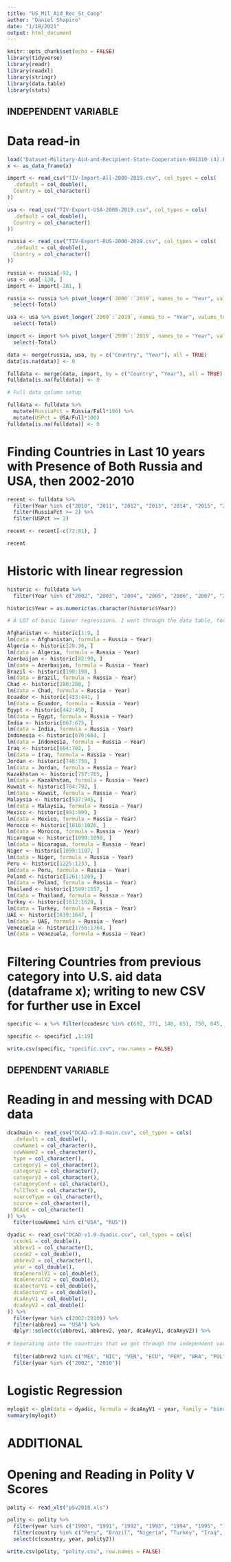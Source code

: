 ```yaml
---
title: "US_Mil_Aid_Rec_St_Coop"
author: "Daniel Shapiro"
date: "1/18/2021"
output: html_document
---
```


```r
knitr::opts_chunk$set(echo = FALSE)
library(tidyverse)
library(readr)
library(readxl)
library(stringr)
library(data.table)
library(stats)
```

## INDEPENDENT VARIABLE

# Data read-in

```r
load("Dataset-Military-Aid-and-Recipient-State-Cooperation-091310 (4).RData")
x <- as_data_frame(x)

import <- read_csv("TIV-Import-All-2000-2019.csv", col_types = cols(
  .default = col_double(),
  Country = col_character()
))

usa <- read_csv("TIV-Export-USA-2000-2019.csv", col_types = cols(
  .default = col_double(),
  Country = col_character()
))

russia <- read_csv("TIV-Export-RUS-2000-2019.csv", col_types = cols(
  .default = col_double(),
  Country = col_character()
))

russia <- russia[-92, ]
usa <- usa[-130, ]
import <- import[-201, ]

russia <- russia %>% pivot_longer(`2000`:`2019`, names_to = "Year", values_to = "Russia") %>%
  select(-Total)

usa <- usa %>% pivot_longer(`2000`:`2019`, names_to = "Year", values_to = "USA") %>%
  select(-Total)

import <- import %>% pivot_longer(`2000`:`2019`, names_to = "Year", values_to = "Full") %>%
  select(-Total)

data <- merge(russia, usa, by = c("Country", "Year"), all = TRUE)
data[is.na(data)] <- 0

fulldata <- merge(data, import, by = c("Country", "Year"), all = TRUE)
fulldata[is.na(fulldata)] <- 0

# Full data column setup

fulldata <- fulldata %>% 
  mutate(RussiaPct = Russia/Full*100) %>%
  mutate(USPct = USA/Full*100)
fulldata[is.na(fulldata)] <- 0
```

# Finding Countries in Last 10 years with Presence of Both Russia and USA, then 2002-2010

```r
recent <- fulldata %>%
  filter(Year %in% c("2010", "2011", "2012", "2013", "2014", "2015", "2016", "2017", "2018", "2019"))  %>%
  filter(RussiaPct >= 2) %>%
  filter(USPct >= 2)
```

```r
recent <- recent[-c(72:81), ]
```

```r
recent
```

# Historic with linear regression

```r
historic <- fulldata %>%
  filter(Year %in% c("2002", "2003", "2004", "2005", "2006", "2007", "2008", "2009", "2010"))

historic$Year = as.numeric(as.character(historic$Year))

# A LOT of basic linear regressions. I went through the data table, took a regression for each country that Russia sold to, looked at the slopes, and kept the ones that were positive. I then removed the ones from this list that the U.S. did not sell any weapons to during this period (Armenia, Croatia, Cyprus, Kenya, Libya, Mongolia, Senegal, Slovenia, Syria, Tajikistan, Turkmenistan, Uzbekistan, Vietnam).

Afghanistan <- historic[1:9, ]
lm(data = Afghanistan, formula = Russia ~ Year)
Algeria <- historic[28:36, ]
lm(data = Algeria, formula = Russia ~ Year)
Azerbaijan <- historic[82:90, ]
lm(data = Azerbaijan, formula = Russia ~ Year)
Brazil <- historic[190:198, ]
lm(data = Brazil, formula = Russia ~ Year)
Chad <- historic[280:288, ]
lm(data = Chad, formula = Russia ~ Year)
Ecuador <- historic[433:441, ]
lm(data = Ecuador, formula = Russia ~ Year)
Egypt <- historic[442:450, ]
lm(data = Egypt, formula = Russia ~ Year)
India <- historic[667:675, ]
lm(data = India, formula = Russia ~ Year)
Indonesia <- historic[676:684, ]
lm(data = Indonesia, formula = Russia ~ Year)
Iraq <- historic[694:702, ]
lm(data = Iraq, formula = Russia ~ Year)
Jordan <- historic[748:756, ]
lm(data = Jordan, formula = Russia ~ Year)
Kazakhstan <- historic[757:765, ]
lm(data = Kazakhstan, formula = Russia ~ Year)
Kuwait <- historic[784:792, ]
lm(data = Kuwait, formula = Russia ~ Year)
Malaysia <- historic[937:945, ]
lm(data = Malaysia, formula = Russia ~ Year)
Mexico <- historic[991:999, ]
lm(data = Mexico, formula = Russia ~ Year)
Morocco <- historic[1018:1026, ]
lm(data = Morocco, formula = Russia ~ Year)
Nicaragua <- historic[1090:1098, ]
lm(data = Nicaragua, formula = Russia ~ Year)
Niger <- historic[1099:1107, ]
lm(data = Niger, formula = Russia ~ Year)
Peru <- historic[1225:1233, ]
lm(data = Peru, formula = Russia ~ Year)
Poland <- historic[1261:1269, ]
lm(data = Poland, formula = Russia ~ Year)
Thailand <- historic[1549:1557, ]
lm(data = Thailand, formula = Russia ~ Year)
Turkey <- historic[1612:1620, ]
lm(data = Turkey, formula = Russia ~ Year)
UAE <- historic[1639:1647, ]
lm(data = UAE, formula = Russia ~ Year)
Venezuela <- historic[1756:1764, ]
lm(data = Venezuela, formula = Russia ~ Year)
```

# Filtering Countries from previous category into U.S. aid data (dataframe x); writing to new CSV for further use in Excel

```r
specific <- x %>% filter(ccodesrc %in% c(692, 771, 140, 651, 750, 645, 663, 690, 475, 770, 135, 800, 640, 696, 704))

specific <- specific[ ,1:19]

write.csv(specific, "specific.csv", row.names = FALSE)
```

## DEPENDENT VARIABLE

# Reading in and messing with DCAD data

```r
dcadmain <- read_csv("DCAD-v1.0-main.csv", col_types = cols(
  .default = col_double(),
  cowName1 = col_character(),
  cowName2 = col_character(),
  type = col_character(),
  category1 = col_character(),
  category2 = col_character(),
  category3 = col_character(),
  categoryConf = col_character(),
  fullText = col_character(),
  sourceType = col_character(),
  source = col_character(),
  DCAid = col_character()
)) %>%
  filter(cowName1 %in% c("USA", "RUS"))
```

```r
dyadic <- read_csv("DCAD-v1.0-dyadic.csv", col_types = cols(
  ccode1 = col_double(),
  abbrev1 = col_character(),
  ccode2 = col_double(),
  abbrev2 = col_character(),
  year = col_double(),
  dcaGeneralV1 = col_double(),
  dcaGeneralV2 = col_double(),
  dcaSectorV1 = col_double(),
  dcaSectorV2 = col_double(),
  dcaAnyV1 = col_double(),
  dcaAnyV2 = col_double()
)) %>%
  filter(year %in% c(2002:2010)) %>%
  filter(abbrev1 == "USA") %>%
  dplyr::select(c(abbrev1, abbrev2, year, dcaAnyV1, dcaAnyV2)) %>%
  
# Separating into the countries that we got through the independent variable
  
  filter(abbrev2 %in% c("MEX", "NIC", "VEN", "ECU", "PER", "BRA", "POL", "AZE", "NIR", "CHA", "ALG", "MOR", "TUR", "IRQ", "EGY", "JOR", "KUW", "UAE", "AFG", "KZK", "IND", "THI", "MAL", "INS")) %>%
  filter(year %in% c("2002", "2010"))
```

# Logistic Regression

```r
mylogit <- glm(data = dyadic, formula = dcaAnyV1 ~ year, family = "binomial")
summary(mylogit)
```

# ADDITIONAL 

# Opening and Reading in Polity V Scores

```r
polity <- read_xls("p5v2018.xls") 
```

```r
polity <- polity %>%
  filter(year %in% c("1990", "1991", "1992", "1993", "1994", "1995", "1996", "1997", "1998", "1999", "2000", "2001", "2002", "2003", "2004", "2005", "2006", "2007", "2008", "2009", "2010", "2011", "2012", "2013", "2014", "2015", "2016", "2017", "2018")) %>%
  filter(country %in% c("Peru", "Brazil", "Nigeria", "Turkey", "Iraq", "Egypt", "Jordan", "Kuwait", "Bahrain", "UAE", "Uzbekistan", "India", "Pakistan", "Bangladesh", "Thailand")) %>%
  select(c(country, year, polity2))

write.csv(polity, "polity.csv", row.names = FALSE)
```